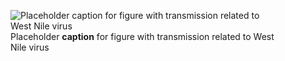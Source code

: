 ![Placeholder __caption__ for figure with transmission related to West Nile virus](/img/placeholder.jpg)